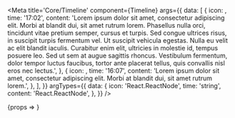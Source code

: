 

<Meta
	title='Core/Timeline'
	component={Timeline}
	args={{
		data: [
			{
				icon: <Icon name='Application_approved' size='4xl' />,
				time: '17:02',
				content:
					'Lorem ipsum dolor sit amet, consectetur adipiscing elit. Morbi at blandit dui, sit amet rutrum lorem. Phasellus nulla orci, tincidunt vitae pretium semper, cursus et turpis. Sed congue ultrices risus, in suscipit turpis fermentum vel. Ut suscipit vehicula egestas. Nulla eu velit ac elit blandit iaculis. Curabitur enim elit, ultricies in molestie id, tempus posuere leo. Sed ut sem at augue sagittis rhoncus. Vestibulum fermentum, dolor tempor luctus faucibus, tortor ante placerat tellus, quis convallis nisl eros nec lectus.',
			},
			{
				icon: <Icon name='Application_rejected' size='4xl' />,
				time: '16:07',
				content: 'Lorem ipsum dolor sit amet, consectetur adipiscing elit. Morbi at blandit dui, sit amet rutrum lorem.',
			},
		],
	}}
	argTypes={{
		data: {
			icon: 'React.ReactNode',
			time: 'string',
			content: 'React.ReactNode',
		},
	}}
/>

<Canvas>
	<Story name='Basic'>{props => <Timeline {...props} />}</Story>
</Canvas>
